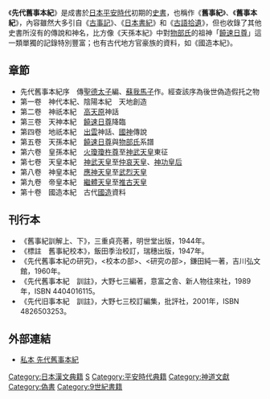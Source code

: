 {{神道}}

《'''先代舊事本紀'''》是成書於[[日本|日本]][[平安時代|平安時代]]初期的[[史書|史書]]，也稱作《'''舊事紀'''》、《'''舊事本紀'''》，內容雖然大多引自《[[古事記|古事記]]》、《[[日本書紀|日本書紀]]》和《[[古語拾遺|古語拾遺]]》，但也收錄了其他史書所沒有的傳說和神名，比方像《天孫本紀》中對[[物部氏|物部氏]]的祖神「[[饒速日命|饒速日尊]]」這一類單獨的記錄特別豐富；也有古代地方官豪族的資料，如《國造本紀》。

== 章節 ==
*先代舊事本紀序　傳[[聖德太子|聖德太子]]編、[[蘇我馬子|蘇我馬子]]作。經查該序為後世偽造假托之物
*第一卷　神代本紀、陰陽本紀　天地創造
*第二卷　神祇本紀　[[高天原|高天原]]神話
*第三卷　天神本紀　[[饒速日命|饒速日尊]]降臨
*第四卷　地祇本紀　[[出雲國|出雲]]神話、[[國神|國神]]傳說
*第五卷　天孫本紀　[[饒速日命|饒速日尊]]與[[物部氏|物部氏]]系譜
*第六卷　皇孫本紀　[[火瓊瓊杵尊|火瓊瓊杵尊]]至[[神武天皇|神武天皇]]東征
*第七卷　天皇本紀　[[神武天皇|神武天皇]]至[[仲哀天皇|仲哀天皇]]、[[神功皇后|神功皇后]]
*第八卷　神皇本紀　[[應神天皇|應神天皇]]至[[武烈天皇|武烈天皇]]
*第九卷　帝皇本紀　[[繼體天皇|繼體天皇]]至[[推古天皇|推古天皇]]
*第十卷　國造本紀　古代[[國造|國造]]資料

== 刊行本 ==
* 《舊事紀訓解上、下》，三重貞亮著，明世堂出版，1944年。
* 《標註　舊事紀校本》，飯田季治校訂，瑞穗出版，1947年。
* 《先代舊事本紀の研究》，<校本の部>、<研究の部>，鎌田純一著，吉川弘文館，1960年。
* 《先代舊事本紀　訓註》，大野七三編著，意富之舎、新人物往來社，1989年，ISBN 4404016115。
* 《先代旧事本紀　訓註》，大野七三校訂編集，批評社，2001年，ISBN 4826503253。

== 外部連結 ==
*[http://miko.org/~uraki/kuon/furu/text/sendaikuji/sendaikuji_top.htm 私本 先代舊事本紀]{{Wayback|url=http://miko.org/~uraki/kuon/furu/text/sendaikuji/sendaikuji_top.htm |date=20110527100535 }}

{{日本神話}}
{{Portal|神道|Shinto torii icon vermillion.svg}}
{{wikisource}}

{{DEFAULTSORT:Sendaikuji}}
[[Category:日本漢文典籍|Category:日本漢文典籍]]
[[Category:紀傳體|S]]
[[Category:平安時代典籍|Category:平安時代典籍]]
[[Category:神道文獻|Category:神道文獻]]
[[Category:偽書|Category:偽書]]
[[Category:9世紀書籍|Category:9世紀書籍]]

{{Historical-book-stub}}